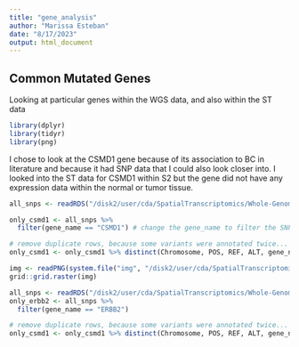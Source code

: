 ```yaml
---
title: "gene_analysis"
author: "Marissa Esteban"
date: "8/17/2023"
output: html_document
---
```


## Common Mutated Genes

Looking at particular genes within the WGS data, and also within the ST data

   

```r

library(dplyr)
library(tidyr)
library(png)

```

I chose to look at the CSMD1 gene because of its association to BC in literature and because it had SNP data that I could also look closer into.  I looked into the ST data for CSMD1 within S2 but the gene did not have any expression data within the normal or tumor tissue.


``` r

all_snps <- readRDS("/disk2/user/cda/SpatialTranscriptomics/Whole-Genome-Sequencing_Analysis/wholegenomesequencing_breastcancer_summer23/marissa_analysis/SNP_analysis/merged_snp_annotations.rds")

only_csmd1 <- all_snps %>%
  filter(gene_name == "CSMD1") # change the gene_name to filter the SNP annotations that only associate with this gene

# remove duplicate rows, because some variants were annotated twice...
only_csmd1 <- only_csmd1 %>% distinct(Chromosome, POS, REF, ALT, gene_name, variant_id, Patient, .keep_all = TRUE)

img <- readPNG(system.file("img", "/disk2/user/cda/SpatialTranscriptomics/Whole-Genome-Sequencing_Analysis/wholegenomesequencing_breastcancer_summer23/marissa_analysis/SNP_analysis/gene_analysis/csmd1_dist_all.png", package="png"))
grid::grid.raster(img)

```


``` r

all_snps <- readRDS("/disk2/user/cda/SpatialTranscriptomics/Whole-Genome-Sequencing_Analysis/wholegenomesequencing_breastcancer_summer23/marissa_analysis/SNP_analysis/merged_snp_annotations.rds")
only_erbb2 <- all_snps %>%
  filter(gene_name == "ERBB2")

# remove duplicate rows, because some variants were annotated twice...
only_csmd1 <- only_csmd1 %>% distinct(Chromosome, POS, REF, ALT, gene_name, variant_id, Patient, .keep_all = TRUE)

```
